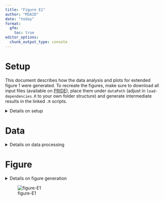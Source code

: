```yaml
---
title: "Figure E1"
author: "MSAID"
date: "today"
format:
  gfm:
    toc: true
editor_options: 
  chunk_output_type: console
---
```


# Setup

This document describes how the data analysis and plots for extended figure 1 were generated. To recreate the figures, make sure to download all input files (available on [PRIDE](https://www.ebi.ac.uk/pride/archive?keyword=PXD053241)), place them under `dataPath` (adjust in `load-dependencies.R` to your own folder structure) and generate intermediate results in the linked `.R` scripts.

<details>
<summary>Details on setup</summary>

```r

suppressMessages(source(here::here("scripts/load-dependencies.R")))

path <- file.path(here::here(), "figure-E1")
figurePath <- file.path(dataPath, "data/figure-E1")

```

</details>

# Data

<details>
<summary>Details on data processing</summary>

## Pie identified scans

[R code to generate input file `figure-E1A-scans.csv`](figure-E1A-scans-identified.R)

```r

counts_scans <- fread(file.path(figurePath, "figure-E1A-scans.csv"))

p_pie_scans <- ggplot(counts_scans, aes(x="", y=N_rel, fill=is_identified)) +
  geom_bar(stat="identity", width = 2) +
  coord_polar("y", start=0) +
  geom_text(aes(y = ypos, label = N_label), color = "white", size = 6/.pt, family = "Montserrat Light") +
  scale_fill_manual("Identified MS2 scans", values = c(msaid_darkgray, msaid_blue)) +
  theme(panel.border = element_blank(),
        axis.ticks = element_blank(),
        axis.title.x = element_blank(),
        axis.title.y = element_blank(),
        axis.text = element_blank(),
        legend.position = "none") +
  guides(fill = guide_legend(title.position = "top"))

p_pie_legend <- ggdraw2(get_plot_component(p_pie_scans + theme(legend.position = "top"),
                                           'guide-box-top', return_all = TRUE))

```

## PSMs per MS2 scan

[R code to generate input file `figure-E1B-psms.csv`](figure-E1B-psms-per-scan.R)

```r

scan_counts <- fread(file.path(figurePath, "figure-E1B-psms.csv"))
scan_counts[, N_label := format(N, big.mark=",", trim=T)]

p_psms_ms2 <- ggplot(scan_counts, aes(x=factor(ms2_scans))) +
  geom_bar(aes(y=N), stat = "identity") +
  geom_text(aes(x=seq_along(ms2_scans)+0.1, y=N+0.05*max(y=N), label=N_label), size=3/.pt,
            family = "Montserrat Light", color = msaid_darkgray) +
  scale_y_continuous(labels = label_number(scale_cut = cut_short_scale())) +
  xlab("PSMs per MS2 scan") + ylab("CHIMERYS\nPSM count")

```

</details>

# Figure

<details>
<summary>Details on figure generation</summary>

```r

p_design <- "AAACCC\nBBBCCC"

p_supp_DDA <- p_pie_legend + free(p_pie_scans) + p_psms_ms2 +
  plot_layout(heights = c(0.2, 1), design = p_design) +
  plot_annotation(tag_levels = list(c("A", "", "B")))

suppressWarnings(ggsave2(file.path(path, "figure-E1.pdf"), plot = p_supp_DDA,
                         width = 90, height = 40, units = "mm", device = cairo_pdf))
suppressWarnings(ggsave2(file.path(path, "figure-E1.png"), plot = p_supp_DDA,
                         width = 90, height = 40, units = "mm"))
suppressWarnings(ggsave2(file.path(path, "figure-E1.eps"), plot = p_supp_DDA,
                         width = 90, height = 40, units = "mm"))
suppressWarnings(ggsave2(file.path(path, "figure-E1.jpeg"), plot = p_supp_DDA,
                         width = 90, height = 40, units = "mm"))
suppressWarnings(ggsave2(file.path(path, "figure-E1.tiff"), plot = p_supp_DDA,
                         width = 90, height = 40, units = "mm"))

```

</details>

![figure-E1](figure-E1.png)
